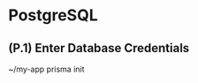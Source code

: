 
# PostgreSQL

## (P.1) Enter Database Credentials
<Terminal>
  ~/my-app prisma init
  <Spacer height={20} />
  <Title primary="Enter PostgreSQL credentials" />
  <Spacer height={4} />
  <span>Learn how to set up a PostgreSQL database: <u>prisma.io/docs</u></span>
  <Spacer height={16} />
  <Line />
  <Spacer height={16} />
  <Title primary="We found a local PostgreSQL database on port 5432. Do you want to use this database?" />
  <Spacer height={4} />
  <Button label="Yes, autofill credentials of mocal Postgres database" />
  <Spacer height={16} />
  <Line />
  <Spacer height={16} />
  <TextInput label="Host" placeholder="127.0.0.1" />
  <TextInput label="Port" placeholder="3306" />
  <TextInput label="User" value="admin" />
  <TextInput label="Password" value="super-secret-123" />
  <TextInput label="Database" isSelected />
  <TextInput label="Schema (optional)" />
  <Spacer height={16} />
  <Checkbox label="Use SSL"/>
  <Spacer height={16} />
  <Line />
  <Spacer height={16} />
  <TextInput label="Or URL" placeholder="postgresql://localhost:5432/admin" />
  <Spacer height={16} />
  <Line />
  <Spacer height={16} />
  <Button label="Connect" />
  <Button icon="back" label="Back" description="(Database selection)" />
</Terminal>

## (P.2) Choose Existing or New Schema
<Terminal>
  ~/my-app prisma init
  <Spacer height={20} />
  <Success message="Connected to PostgreSQL server as admin" />
  <Spacer height={20} />
  <Title primary="Schema options" />
  <Spacer height={4} />
  <span>Learn how to set up a PostgreSQL database: <u>prisma.io/docs</u></span>
  <Spacer height={16} />
  <Line />
  <Spacer height={16} />
  <Button label="Create new PostgreSQL schema" description="Beginner's choice" labelWidth={240}/>
  <Button label="Use existing PostgreSQL schema" description="Found 5 schemas" labelWidth={240} isSelected />
  <Spacer height={16} />
  <Line />
  <Spacer height={16} />
  <Button icon="back" label="Back" description="(Database credentials)" />
</Terminal>

## (P.2.1) Set Schema Name
<Terminal>
  ~/my-app prisma init
  <Spacer height={20} />
  <TextInput label="Enter schema name" placeholder="my-app" isSelected />
  <Spacer height={16} />
  <Line />
  <Spacer height={16} />
  <Button label="Create" />
  <Button icon="back" label="Back" description="(Schema options)" />
</Terminal>

## (P.3) Choose a Schema
<Terminal>
  ~/my-app prisma init
  <Spacer height={20} />
  <Success message="Connected to PostgreSQL server as admin" />
  <Spacer height={20} />
  <Title primary="Select a PostgreSQL schema" />
  <Spacer height={8} />
  <span>Select an empty schema to start a new project or introspect a non-empty one to generate your data model definition. </span>
  <Spacer height={16} />
  <Line />
  <Spacer height={16} />
  <Title primary="Empty schemas" secondary="(Start a new project)" />
  <Spacer height={8} />
  <Button label="public" description="Created a year ago" labelWidth={140}/>
  <Spacer height={16} />
  <Line />
  <Spacer height={16} />
  <Title primary="Non-empty schemas" secondary="(Introspect to generate initial data model)" />
  <Spacer height={8} />
  <Button label="management" description="2 tables, 1,113KB" labelWidth={140} isSelected />
  <Button label="default$default" description="5 tables, 3,424KB" labelWidth={140}/>
  <Button label="idkHowCommonThatIsButHeresABigassSchemaNameToTestTheLimits" description="5 tables, 3,424KB"/>
  <Spacer height={16} />
  <Line />
  <Spacer height={16} />
  <Button icon="back" label="Back" description="(Schema options)" />
</Terminal>

## (P.3.1) Introspection
<Terminal>
  ~/my-app prisma init
  <Spacer height={20} />
  <Introspection progress={26.5}>Introspecting <b>management</b> schema...</Introspection>
</Terminal>

## (P.3.2) Select Tools
<Terminal>
  $ prisma2 init hello-world
  <Spacer height={20} />
  <Title primary="Which parts of Prisma do you want to use?" />
  <Spacer height={4} />
  <span>Learn more about the tools at: github.com/prisma/prisma2</span>
  <Spacer height={16} />
  <Line />
  <Spacer height={16} />
  <Checkbox label="Photon" description="Type-safe database client" labelWidth={80} isChecked isSelected />
  <Checkbox label="Lift" description="Declarative data modeling & migrations" labelWidth={80} />
  <Spacer height={16} />
  <Line />
  <Spacer height={16} />
  <Button label="Confirm" />
</Terminal>

## (P.4) Select Language
<Terminal>
  $ prisma2 init hello-world
  <Spacer height={20} />
  <Title primary="Which programming language do you want to use?" />
  <Spacer height={4} />
  <span>Learn more about the tools at: github.com/prisma/prisma2</span>
  <Spacer height={16} />
  <Line />
  <Spacer height={16} />
  <Button label="JavaScript" labelWidth={100} isSelected />
  <Button label="TypeScript" labelWidth={100} />
  <Button label="Go" description="(Coming soon)" isDisabled />
  <Spacer height={16} />
  <Line />
  <Spacer height={16} />
  <Button icon="back" label="Back" description="(Tool selection)" />
</Terminal>

## (P.4.1) Select Language for Photon (Photon)
<Terminal>
  $ prisma2 init hello-world
  <Spacer height={20} />
  <Title primary="Which programming language do you want to use to access your database with Photon?" />
  <Spacer height={16} />
  <Line />
  <Spacer height={16} />
  <Button label="JavaScript" labelWidth={100} isSelected />
  <Button label="TypeScript" labelWidth={100} />
  <Button label="Go" description="(Coming soon)" isDisabled />
  <Spacer height={16} />
  <Line />
  <Spacer height={16} />
  <Button icon="back" label="Back" description="(Tool selection)" />
</Terminal>

## (P.4.2) Select Language for Photon (Lift+Photon)
<Terminal>
  $ prisma2 init hello-world
  <Spacer height={20} />
  <Title primary="Which programming language do you want to use to access your database with Photon?" />
  <Spacer height={16} />
  <Line />
  <Spacer height={16} />
  <Button label="JavaScript" labelWidth={100} isSelected />
  <Button label="TypeScript" labelWidth={100} />
  <Button label="Go" description="(Coming soon)" isDisabled />
  <Spacer height={16} />
  <Line />
  <Spacer height={16} />
  <Button icon="back" label="Back" description="(Tool selection)" />
</Terminal>

## (P.5) Select Boilerplate
## (P.6) Success (Boilerplate)
## (P.6.1) Success (Photon)
## (P.6.2) Success (Lift+Photon)
## (P.6.3) Success (Lift)